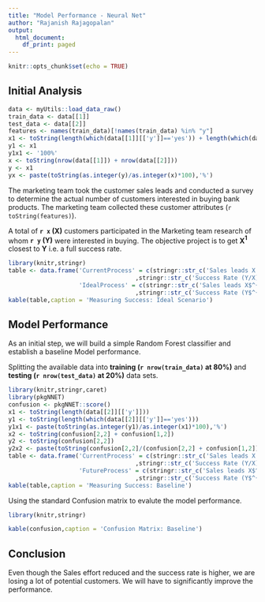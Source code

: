 ```yaml
---
title: "Model Performance - Neural Net"
author: "Rajanish Rajagopalan"
output:
  html_document:
    df_print: paged
---
```


```r
knitr::opts_chunk$set(echo = TRUE)
```

## Initial Analysis 

```r
data <- myUtils::load_data_raw()
train_data <- data[[1]]
test_data <- data[[2]]
features <- names(train_data)[!names(train_data) %in% "y"]
x1 <- toString(length(which(data[[1]][['y']]=='yes')) + length(which(data[[2]][['y']]=='yes')))
y1 <- x1
y1x1 <- '100%'
x <- toString(nrow(data[[1]]) + nrow(data[[2]]))
y <- x1
yx <- paste(toString(as.integer(y)/as.integer(x)*100),'%')
```

The marketing team took the customer sales leads and conducted a survey to determine the actual number of customers interested in buying bank products. The marketing team collected these customer attributes (`r toString(features)`).

A total of **`r x` (X)** customers participated in the Marketing team research of whom **`r y` (Y)** were interested in buying. The objective project is to get **X$^{1}$** closest to **Y** i.e. a full success rate.

```r
library(knitr,stringr)
table <- data.frame('CurrentProcess' = c(stringr::str_c('Sales leads X: ', x),stringr::str_c('Products Sold Y: ', y)
                                    ,stringr::str_c('Success Rate (Y/X): ', yx)), 
                    'IdealProcess' = c(stringr::str_c('Sales leads X$^{1}$: ',x1),stringr::str_c('Products Sold Y$^{1}$: ', y1)
                                    ,stringr::str_c('Success Rate (Y$^{1}$/X$^{1}$): ',y1x1)))
kable(table,caption = 'Measuring Success: Ideal Scenario')
```


## Model Performance
As an initial step, we will build a simple Random Forest classifier and establish a baseline Model performance. 

Splitting the available data into **training (`r nrow(train_data)` at 80%)** and **testing (`r nrow(test_data)` at 20%)** data sets.

```r
library(knitr,stringr,caret)
library(pkgNNET)
confusion <- pkgNNET::score()
x1 <- toString(length(data[[2]][['y']]))
y1 <- toString(length(which(data[[2]][['y']]=='yes')))
y1x1 <- paste(toString(as.integer(y1)/as.integer(x1)*100),'%')
x2 <- toString(confusion[2,2] + confusion[1,2])
y2 <- toString(confusion[2,2])
y2x2 <- paste(toString(confusion[2,2]/(confusion[2,2] + confusion[1,2])*100),'%')
table <- data.frame('CurrentProcess' = c(stringr::str_c('Sales leads X: ', x1),stringr::str_c('Products Sold Y: ', y1)
                                    ,stringr::str_c('Success Rate (Y/X): ', y1x1)), 
                    'FutureProcess' = c(stringr::str_c('Sales leads X$^{1}$: ',x2),stringr::str_c('Products Sold Y$^{1}$: ', y2)
                                    ,stringr::str_c('Success Rate (Y$^{1}$/X$^{1}$): ',y2x2)))
kable(table,caption = 'Measuring Success: Baseline')
```

Using the standard Confusion matrix to evalute the model performance.
```r
library(knitr,stringr)

kable(confusion,caption = 'Confusion Matrix: Baseline')
```

## Conclusion
Even though the Sales effort reduced and the success rate is higher, we are losing a lot of potential customers. We will have to significantly improve the performance.
